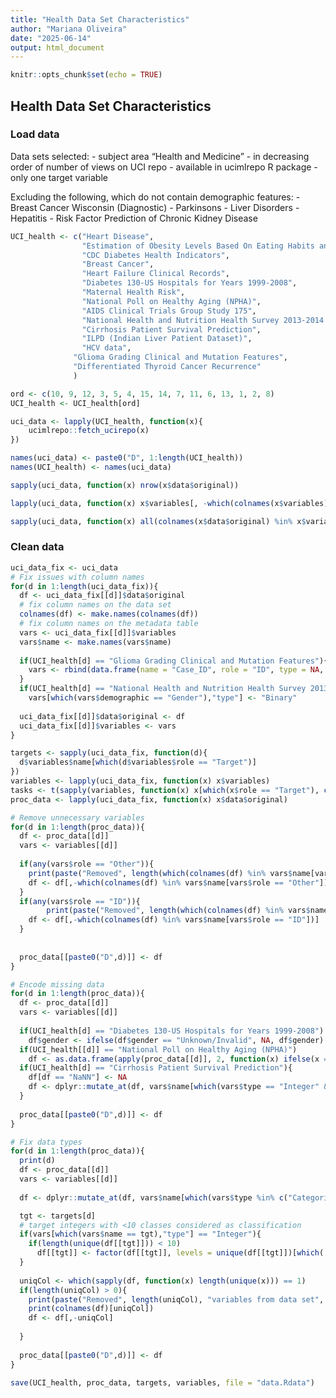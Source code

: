 ```yaml
---
title: "Health Data Set Characteristics"
author: "Mariana Oliveira"
date: "2025-06-14"
output: html_document
---
```


```r
knitr::opts_chunk$set(echo = TRUE)
```

## Health Data Set Characteristics

### Load data

Data sets selected:
- subject area "Health and Medicine"
- in decreasing order of number of views on UCI repo
- available in ucimlrepo R package
- only one target variable


Excluding the following, which do not contain demographic features:
- Breast Cancer Wisconsin (Diagnostic)
- Parkinsons 
- Liver Disorders
- Hepatitis
- Risk Factor Prediction of Chronic Kidney Disease

```r
UCI_health <- c("Heart Disease", 
                "Estimation of Obesity Levels Based On Eating Habits and Physical Condition ", 
                "CDC Diabetes Health Indicators", 
                "Breast Cancer", 
                "Heart Failure Clinical Records", 
                "Diabetes 130-US Hospitals for Years 1999-2008", 
                "Maternal Health Risk",
                "National Poll on Healthy Aging (NPHA)",
                "AIDS Clinical Trials Group Study 175",
                "National Health and Nutrition Health Survey 2013-2014 (NHANES) Age Prediction Subset",
                "Cirrhosis Patient Survival Prediction",
                "ILPD (Indian Liver Patient Dataset)",
                "HCV data",
              "Glioma Grading Clinical and Mutation Features",
              "Differentiated Thyroid Cancer Recurrence"
              )

ord <- c(10, 9, 12, 3, 5, 4, 15, 14, 7, 11, 6, 13, 1, 2, 8)
UCI_health <- UCI_health[ord]

uci_data <- lapply(UCI_health, function(x){
    ucimlrepo::fetch_ucirepo(x)
})

names(uci_data) <- paste0("D", 1:length(UCI_health))
names(UCI_health) <- names(uci_data)
```

```r
sapply(uci_data, function(x) nrow(x$data$original))
```


```r
lapply(uci_data, function(x) x$variables[, -which(colnames(x$variables) == "description")])
```

```r
sapply(uci_data, function(x) all(colnames(x$data$original) %in% x$variables$name) & all(x$variables$name %in% colnames(x$data$original)) )
```

### Clean data 

```r
uci_data_fix <- uci_data
# Fix issues with column names
for(d in 1:length(uci_data_fix)){
  df <- uci_data_fix[[d]]$data$original
  # fix column names on the data set
  colnames(df) <- make.names(colnames(df))
  # fix column names on the metadata table
  vars <- uci_data_fix[[d]]$variables
  vars$name <- make.names(vars$name)
  
  if(UCI_health[d] == "Glioma Grading Clinical and Mutation Features"){
    vars <- rbind(data.frame(name = "Case_ID", role = "ID", type = NA, demographic = NA, description = NA, units = NA, missing_values = NA), vars)
  }
  if(UCI_health[d] == "National Health and Nutrition Health Survey 2013-2014 (NHANES) Age Prediction Subset")
    vars[which(vars$demographic == "Gender"),"type"] <- "Binary"
  
  uci_data_fix[[d]]$data$original <- df
  uci_data_fix[[d]]$variables <- vars
}
```

```r
targets <- sapply(uci_data_fix, function(d){
  d$variables$name[which(d$variables$role == "Target")] 
})
variables <- lapply(uci_data_fix, function(x) x$variables)
tasks <- t(sapply(variables, function(x) x[which(x$role == "Target"), c("type", "role")]))
proc_data <- lapply(uci_data_fix, function(x) x$data$original)
```

```r
# Remove unnecessary variables
for(d in 1:length(proc_data)){
  df <- proc_data[[d]]
  vars <- variables[[d]]
  
  if(any(vars$role == "Other")){
    print(paste("Removed", length(which(colnames(df) %in% vars$name[vars$role == "Other"])), "variable(s) with role 'Other' from data set", d, ":", UCI_health[d]))
    df <- df[,-which(colnames(df) %in% vars$name[vars$role == "Other"])]
  }
  if(any(vars$role == "ID")){
        print(paste("Removed", length(which(colnames(df) %in% vars$name[vars$role == "ID"])), "variable(s) with role 'ID' from data set", d, ":", UCI_health[d]))
    df <- df[,-which(colnames(df) %in% vars$name[vars$role == "ID"])]
  }
    
  
  proc_data[[paste0("D",d)]] <- df
}
```

```r
# Encode missing data 
for(d in 1:length(proc_data)){
  df <- proc_data[[d]]
  vars <- variables[[d]]
  
  if(UCI_health[d] == "Diabetes 130-US Hospitals for Years 1999-2008")
    df$gender <- ifelse(df$gender == "Unknown/Invalid", NA, df$gender)
  if(UCI_health[[d]] == "National Poll on Healthy Aging (NPHA)")
    df <- as.data.frame(apply(proc_data[[d]], 2, function(x) ifelse(x == -1, NA, x)))
  if(UCI_health[d] == "Cirrhosis Patient Survival Prediction"){
    df[df == "NaNN"] <- NA
    df <- dplyr::mutate_at(df, vars$name[which(vars$type == "Integer" & vars$role == "Feature")], as.numeric)
  }
  
  proc_data[[paste0("D",d)]] <- df
}
```

```r
# Fix data types
for(d in 1:length(proc_data)){
  print(d)
  df <- proc_data[[d]]
  vars <- variables[[d]]
  
  df <- dplyr::mutate_at(df, vars$name[which(vars$type %in% c("Categorical", "Binary"))], ~ factor(.x, levels = unique(.x)[which(!(is.na(unique(.x)) | as.character(unique(.x)) %in% c("NaN", "NaNN", "<NA>")))]))

  tgt <- targets[d]
  # target integers with <10 classes considered as classification
  if(vars[which(vars$name == tgt),"type"] == "Integer"){
    if(length(unique(df[[tgt]])) < 10)
      df[[tgt]] <- factor(df[[tgt]], levels = unique(df[[tgt]])[which(!(is.na(unique(df[[tgt]])) | as.character(unique(df[[tgt]])) %in% c("NaN", "NaNN", "<NA>")))])
  }
  
  uniqCol <- which(sapply(df, function(x) length(unique(x))) == 1)
  if(length(uniqCol) > 0){
    print(paste("Removed", length(uniqCol), "variables from data set", d, ":", UCI_health[d]))
    print(colnames(df)[uniqCol])
    df <- df[,-uniqCol]
    
  }
  
  proc_data[[paste0("D",d)]] <- df
}
```

```r
save(UCI_health, proc_data, targets, variables, file = "data.Rdata")
```


